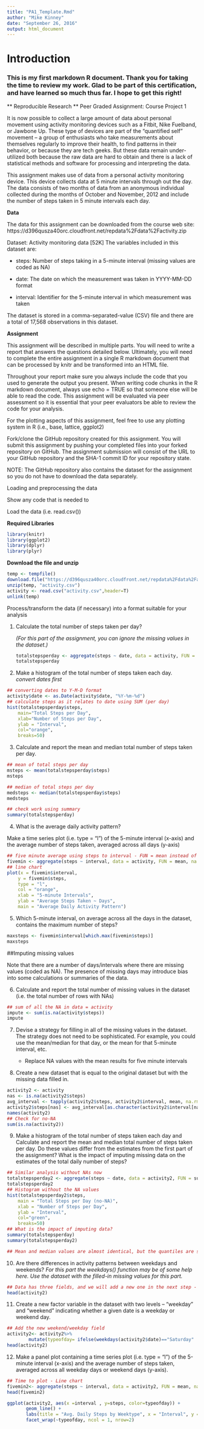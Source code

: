 ```yaml
---
title: "PA1_Template.Rmd"
author: "Mike Kinney"
date: "September 26, 2016"
output: html_document
---
```


Introduction  
==================================================================
### This is my first markdown R document. Thank you for taking the time to review my work. Glad to be part of this certification, and have learned so much thus far. I hope to get this right!  


** Reproducible Research **
Peer Graded Assignment: Course Project 1  

It is now possible to collect a large amount of data about personal movement using activity monitoring devices such as a Fitbit, Nike Fuelband, or Jawbone Up. These type of devices are part of the "quantified self" movement -- a group of enthusiasts who take measurements about themselves regularly to improve their health, to find patterns in their behavior, or because they are tech geeks. But these data remain under-utilized both because the raw data are hard to obtain and there is a lack of statistical methods and software for processing and interpreting the data.

This assignment makes use of data from a personal activity monitoring device. This device collects data at 5 minute intervals through out the day. The data consists of two months of data from an anonymous individual collected during the months of October and November, 2012 and include the number of steps taken in 5 minute intervals each day.

**Data**

The data for this assignment can be downloaded from the course web site: https://d396qusza40orc.cloudfront.net/repdata%2Fdata%2Factivity.zip

Dataset: Activity monitoring data [52K]
The variables included in this dataset are:

- steps: Number of steps taking in a 5-minute interval (missing values are coded as NA)

- date: The date on which the measurement was taken in YYYY-MM-DD format

- interval: Identifier for the 5-minute interval in which measurement was taken

The dataset is stored in a comma-separated-value (CSV) file and there are a total of 17,568 observations in this dataset.

**Assignment**

This assignment will be described in multiple parts. You will need to write a report that answers the questions detailed below. Ultimately, you will need to complete the entire assignment in a single R markdown document that can be processed by knitr and be transformed into an HTML file.

Throughout your report make sure you always include the code that you used to generate the output you present. When writing code chunks in the R markdown document, always use echo = TRUE so that someone else will be able to read the code. This assignment will be evaluated via peer assessment so it is essential that your peer evaluators be able to review the code for your analysis.

For the plotting aspects of this assignment, feel free to use any plotting system in R (i.e., base, lattice, ggplot2)

Fork/clone the GitHub repository created for this assignment. You will submit this assignment by pushing your completed files into your forked repository on GitHub. The assignment submission will consist of the URL to your GitHub repository and the SHA-1 commit ID for your repository state.

NOTE: The GitHub repository also contains the dataset for the assignment so you do not have to download the data separately.

Loading and preprocessing the data

Show any code that is needed to

Load the data (i.e. read.csv())

**Required Libraries**
``` r
library(knitr)
library(ggplot2)
library(dplyr)
library(plyr)
```

**Download the file and unzip**
``` r
temp <- tempfile()
download.file("https://d396qusza40orc.cloudfront.net/repdata%2Fdata%2Factivity.zip", temp, mode="wb")
unzip(temp, "activity.csv")
activity <- read.csv("activity.csv",header=T)
unlink(temp)
```

Process/transform the data (if necessary) into a format suitable for your analysis

1.  Calculate the total number of steps taken per day?

    *(For this part of the assignment, you can ignore the missing values in the dataset.)*
``` r
totalstepsperday <- aggregate(steps ~ date, data = activity, FUN = sum, na.rm = TRUE)
totalstepsperday
```

2.  Make a histogram of the total number of steps taken each day.  
    *convert dates first*

``` r
## converting dates to Y-M-D format
activity$date <- as.Date(activity$date, "%Y-%m-%d")
## calculate steps as it relates to date using SUM (per day)
hist(totalstepsperday$steps, 
    main="Total Steps per Day", 
    xlab="Number of Steps per Day", 
    ylab = "Interval",
    col="orange",
    breaks=50)
```

3.  Calculate and report the mean and median total number of steps taken per day.

``` r
## mean of total steps per day
msteps <- mean(totalstepsperday$steps)
msteps

## median of total steps per day
medsteps <- median(totalstepsperday$steps)
medsteps

## check work using summary
summary(totalstepsperday)
```

4.  What is the average daily activity pattern?

Make a time series plot (i.e. type = "l") of the 5-minute interval (x-axis) and the average number of steps taken, averaged across all days (y-axis)

``` r
## five minute average using steps to interval - FUN = mean instead of sum
fivemin <- aggregate(steps ~ interval, data = activity, FUN = mean, na.rm = TRUE)
## line chart
plot(x = fivemin$interval, 
    y = fivemin$steps, 
    type = "l", 
    col = "orange",
    xlab = "5-minute Intervals",
    ylab = "Average Steps Taken ~ Days",
    main = "Average Daily Activity Pattern")
```

5.  Which 5-minute interval, on average across all the days in the dataset, contains the maximum number of steps?

``` r
maxsteps <- fivemin$interval[which.max(fivemin$steps)]
maxsteps
```

##Imputing missing values  

Note that there are a number of days/intervals where there are missing values (coded as NA). The presence of missing days may introduce bias into some calculations or summaries of the data.

6.  Calculate and report the total number of missing values in the dataset (i.e. the total number of rows with NAs)

``` r
## sum of all the NA in data = activity
impute <- sum(is.na(activity$steps))
impute
```

7.  Devise a strategy for filling in all of the missing values in the dataset. The strategy does not need to be sophisticated. For example, you could use the mean/median for that day, or the mean for that 5-minute interval, etc.

    - Replace NA values with the mean results for five minute intervals

8.  Create a new dataset that is equal to the original dataset but with the missing data filled in.

``` r
activity2 <- activity
nas <- is.na(activity2$steps)
avg_interval <- tapply(activity2$steps, activity2$interval, mean, na.rm=TRUE, simplify = TRUE)
activity2$steps[nas] <- avg_interval[as.character(activity2$interval[nas])]
names(activity2)
## Check for no-NA
sum(is.na(activity2))
```

9. Make a histogram of the total number of steps taken each day and Calculate and report the mean and median total number of steps taken per day. Do these values differ from the estimates from the first part of the assignment? What is the impact of imputing missing data on the estimates of the total daily number of steps?

``` r
## Similar analysis without NAs now
totalstepsperday2 <- aggregate(steps ~ date, data = activity2, FUN = sum, na.rm = TRUE)
totalstepsperday2
## Histogram without the NA values
hist(totalstepsperday2$steps, 
    main = "Total Steps per Day (no-NA)", 
    xlab = "Number of Steps per Day", 
    ylab = "Interval",
    col="green",
    breaks=50)
## What is the impact of imputing data?
summary(totalstepsperday)
summary(totalstepsperday2)

## Mean and median values are almost identical, but the quantiles are significantly different.
```

10. Are there differences in activity patterns between weekdays and weekends?
    *For this part the weekdays() function may be of some help here. Use the dataset with the filled-in missing values for this part.*
``` r
## Data has three fields, and we will add a new one in the next step - 11
head(activity2)
```
11. Create a new factor variable in the dataset with two levels -- "weekday" and "weekend" indicating whether a given date is a weekday or weekend day.
``` r
## Add the new weekend/weekday field
activity2<- activity2%>%
        mutate(typeofday= ifelse(weekdays(activity2$date)=="Saturday" | weekdays(activity2$date)=="Sunday", "Weekend", "Weekday"))
head(activity2)
```

12. Make a panel plot containing a time series plot (i.e. type = "l") of the 5-minute interval (x-axis) and the average number of steps taken, averaged across all weekday days or weekend days (y-axis). 

``` r
## Time to plot - Line chart
fivemin2<- aggregate(steps ~ interval, data = activity2, FUN = mean, na.rm = TRUE)
head(fivemin2)

ggplot(activity2, aes(x =interval , y=steps, color=typeofday)) +
       geom_line() +
       labs(title = "Avg. Daily Steps by Weektype", x = "Interval", y = "No. of Steps") +
       facet_wrap(~typeofday, ncol = 1, nrow=2)
```